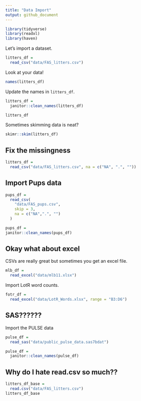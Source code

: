 ```yaml
---
title: "Data Import"
output: github_document
---
```


```r
library(tidyverse)
library(readxl)
library(haven)
```

Let's import a dataset.

```r
litters_df = 
  read_csv("data/FAS_litters.csv")
```

Look at your data!

```r
names(litters_df)
```

Update the names in `litters_df`.

```r
litters_df = 
  janitor::clean_names(litters_df)
```

```r
litters_df
```

Sometimes skimming data is neat?

```r
skimr::skim(litters_df)
```

## Fix the missingness

```r
litters_df = 
  read_csv("data/FAS_litters.csv", na = c("NA", ".", ""))
```

## Import Pups data

```r
pups_df = 
  read_csv(
    "data/FAS_pups.csv",
    skip = 3,
    na = c("NA",".", "")
  )

pups_df = 
janitor::clean_names(pups_df)
```

## Okay what about excel

CSVs are really great but sometimes you get an excel file.

```r
mlb_df =
  read_excel("data/mlb11.xlsx")
```

Import LotR word counts.

```r
fotr_df = 
  read_excel("data/LotR_Words.xlsx", range = "B3:D6")
```

## SAS??????

Import the PULSE data

```r
pulse_df = 
  read_sas("data/public_pulse_data.sas7bdat")

pulse_df =
  janitor::clean_names(pulse_df)
```

## Why do I hate read.csv so much??

```r
litters_df_base = 
  read.csv("data/FAS_litters.csv")
litters_df_base
```



